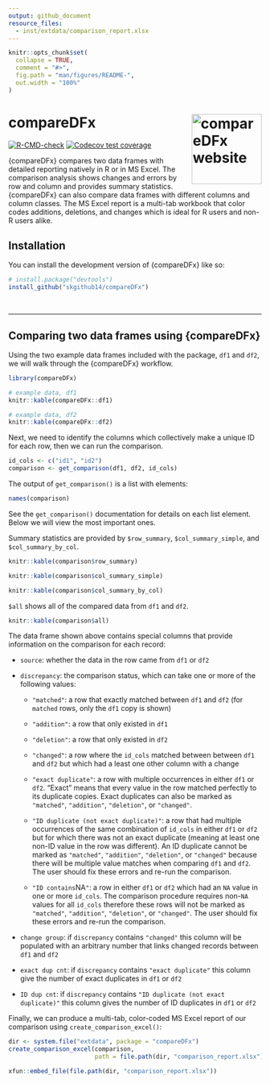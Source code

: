 ```yaml
---
output: github_document
resource_files:
  - inst/extdata/comparison_report.xlsx
---
```


<!-- README.md is generated from README.Rmd. Please edit that file -->

```r
knitr::opts_chunk$set(
  collapse = TRUE,
  comment = "#>",
  fig.path = "man/figures/README-",
  out.width = "100%"
)
```

# compareDFx <a href="https://skgithub14.github.io/compareDFx/"><img src="man/figures/logo.png" align="right" height="139" alt="compareDFx website" /></a>


<!-- badges: start -->
[![R-CMD-check](https://github.com/skgithub14/compareDFx/actions/workflows/R-CMD-check.yaml/badge.svg)](https://github.com/skgithub14/compareDFx/actions/workflows/R-CMD-check.yaml)
[![Codecov test coverage](https://codecov.io/gh/skgithub14/compareDFx/branch/master/graph/badge.svg)](https://app.codecov.io/gh/skgithub14/compareDFx?branch=master)
<!-- badges: end -->

{compareDFx} compares two data frames with detailed reporting natively in R or in MS Excel. The comparison analysis shows changes and errors by row and column and provides summary statistics. {compareDFx} can also compare data frames with different columns and column classes. The MS Excel report is a multi-tab workbook that color codes additions, deletions, and changes which is ideal for R users and non-R users alike.

## Installation

You can install the development version of {compareDFx} like so:

``` r
# install.package("devtools")
install_github("skgithub14/compareDFx")
```

<br>

________________________________________________________________________________

## Comparing two data frames using {compareDFx} 

Using the two example data frames included with the package, `df1` and `df2`, we will walk through the {compareDFx} workflow.

```r
library(compareDFx)

# example data, df1 
knitr::kable(compareDFx::df1)
```

```r
# example data, df2
knitr::kable(compareDFx::df2)
```


Next, we need to identify the columns which collectively make a unique ID for each row, then we can run the comparison.

```r
id_cols <- c("id1", "id2")
comparison <- get_comparison(df1, df2, id_cols)
```

The output of `get_comparison()` is a list with elements:

```r
names(comparison)
```

See the `get_comparison()` documentation for details on each list element. Below we will view the most important ones.

Summary statistics are provided by `$row_summary`, `$col_summary_simple`, and `$col_summary_by_col`.

```r
knitr::kable(comparison$row_summary)
```


```r
knitr::kable(comparison$col_summary_simple)
```


```r
knitr::kable(comparison$col_summary_by_col)
```

`$all` shows all of the compared data from `df1` and `df2`. 

```r
knitr::kable(comparison$all)
```

The data frame shown above contains special columns that provide information on the comparison for each record:

-  `source`: whether the data in the row came from `df1` or `df2`

-  `discrepancy`: the comparison status, which can take one or more of the following values:

    - `"matched"`: a row that exactly matched between `df1` and `df2` (for `matched` rows, only the `df1` copy is shown)
  
    - `"addition"`: a row that only existed in `df1`
  
    - `"deletion"`: a row that only existed in `df2`
  
    - `"changed"`: a row where the `id_cols` matched between between `df1` and `df2` but which had a least one other column with a change
  
    - `"exact duplicate"`: a row with multiple occurrences in either `df1` or `df2`. "Exact" means that every value in the row matched perfectly to its duplicate copies. Exact duplicates can also be marked as `"matched"`, `"addition"`, `"deletion"`, or `"changed"`.
  
    - `"ID duplicate (not exact duplicate)"`: a row that had multiple occurrences of the same combination of `id_cols` in either `df1` or `df2` but for which there was not an exact duplicate (meaning at least one non-ID value in the row was different). An ID duplicate cannot be marked as `"matched"`, `"addition"`, `"deletion"`, or `"changed"` because there will be multiple value matches when comparing `df1` and `df2`. The user should fix these errors and re-run the comparison.
  
    - `"ID contains `NA`"`: a row in either `df1` or `df2` which had an `NA` value in one or more `id_cols`. The comparison procedure requires non-`NA` values for all `id_cols` therefore these rows will not be marked as `"matched"`, `"addition"`, `"deletion"`, or `"changed"`. The user should fix these errors and re-run the comparison.
  
-  `change group`: if `discrepancy` contains `"changed"` this column will be populated with an arbitrary number that links changed records between `df1` and `df2`

-  `exact dup cnt`: if `discrepancy` contains `"exact duplicate"` this column give the number of exact duplicates in `df1` or `df2`

-  `ID dup cnt`: if `discrepancy` contains `"ID duplicate (not exact duplicate)"` this column gives the number of ID duplicates in `df1` or `df2`


Finally, we can produce a multi-tab, color-coded MS Excel report of our comparison using `create_comparison_excel()`:

```r
dir <- system.file("extdata", package = "compareDFx")
create_comparison_excel(comparison, 
                        path = file.path(dir, "comparison_report.xlsx"))
```

```r
xfun::embed_file(file.path(dir, "comparison_report.xlsx"))
```




